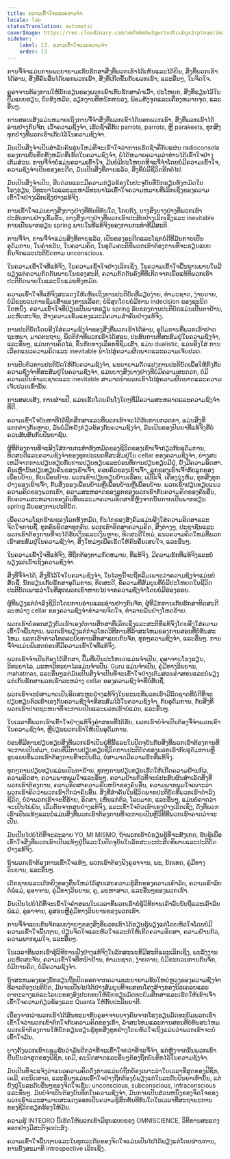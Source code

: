 ```yaml
---
title: ຄວາມເຂົ້າໃຈແລະຄວາມຈຳ
locale: lao
statusTranslation: automatic
coverImage: https://res.cloudinary.com/xmfm6mhw3gwctndtcubgx2rptnae/image/upload/v1740337243/small_cover_educacion_fundamental_a051170f1c.webp
sidebar:
    label: 13. ຄວາມເຂົ້າໃຈແລະຄວາມຈຳ
    order: 13
---
```

ການຈື່ຈໍາແມ່ນການພະຍາຍາມເກັບຮັກສາສິ່ງທີ່ພວກເຮົາໄດ້ເຫັນແລະໄດ້ຍິນ, ສິ່ງທີ່ພວກເຮົາໄດ້ອ່ານ, ສິ່ງທີ່ຄົນອື່ນໄດ້ບອກພວກເຮົາ, ສິ່ງທີ່ເກີດຂຶ້ນກັບພວກເຮົາ, ແລະອື່ນໆ, ໃນຈິດໃຈ.

ຄູອາຈານຕ້ອງການໃຫ້ນັກຮຽນຂອງພວກເຂົາເກັບຮັກສາຄໍາເວົ້າ, ປະໂຫຍກ, ສິ່ງທີ່ຂຽນໄວ້ໃນປື້ມແບບຮຽນ, ບົດທັງຫມົດ, ວຽກງານທີ່ຫນັກຫນ່ວງ, ພ້ອມທັງຈຸດແລະເຄື່ອງຫມາຍຈຸດ, ແລະອື່ນໆ.

ການສອບເສັງແມ່ນຫມາຍເຖິງການຈື່ຈໍາສິ່ງທີ່ພວກເຂົາໄດ້ບອກພວກເຮົາ, ສິ່ງທີ່ພວກເຮົາໄດ້ອ່ານຢ່າງກົນຈັກ, ເວົ້າຄວາມຊົງຈໍາ, ເຮັດຊ້ໍາຄືກັບ parrots, parrots, ຫຼື parakeets, ທຸກສິ່ງທຸກຢ່າງທີ່ພວກເຮົາເກັບໄວ້ໃນຄວາມຊົງຈໍາ.

ມັນເປັນສິ່ງຈໍາເປັນສໍາລັບຄົນຮຸ່ນໃຫມ່ທີ່ຈະເຂົ້າໃຈວ່າການເຮັດຊ້ໍາຄືກັບແຜ່ນ radioconsola ຂອງການບັນທຶກທັງຫມົດທີ່ເຮັດໃນຄວາມຊົງຈໍາ, ບໍ່ໄດ້ຫມາຍຄວາມວ່າທ່ານໄດ້ເຂົ້າໃຈຢ່າງເຕັມສ່ວນ. ການຈື່ຈໍາບໍ່ແມ່ນຄວາມເຂົ້າໃຈ, ມັນບໍ່ມີປະໂຫຍດທີ່ຈະຈື່ຈໍາໂດຍບໍ່ມີຄວາມເຂົ້າໃຈ, ຄວາມຊົງຈໍາເປັນຂອງອະດີດ, ມັນເປັນສິ່ງທີ່ຕາຍແລ້ວ, ສິ່ງທີ່ບໍ່ມີຊີວິດອີກຕໍ່ໄປ.

ມັນເປັນສິ່ງຈໍາເປັນ, ຮີບດ່ວນແລະມີຄວາມກ່ຽວຂ້ອງໃນປະຈຸບັນທີ່ນັກຮຽນທັງຫມົດໃນໂຮງຮຽນ, ວິທະຍາໄລແລະມະຫາວິທະຍາໄລເຂົ້າໃຈຄວາມຫມາຍທີ່ເລິກເຊິ່ງຂອງຄວາມເຂົ້າໃຈຢ່າງເລິກເຊິ່ງຢ່າງແທ້ຈິງ.

ການເຂົ້າໃຈແມ່ນບາງສິ່ງບາງຢ່າງທີ່ທັນທີທັນໃດ, ໂດຍກົງ, ບາງສິ່ງບາງຢ່າງທີ່ພວກເຮົາປະສົບການຢ່າງເຂັ້ມຂົ້ນ, ບາງສິ່ງບາງຢ່າງທີ່ພວກເຮົາປະສົບຢ່າງເລິກເຊິ່ງແລະ inevitable ກາຍເປັນພາກຮຽນ spring ພາຍໃນທີ່ແທ້ຈິງຂອງການກະທໍາທີ່ມີສະຕິ.

ການຈື່ຈໍາ, ການຈື່ຈໍາແມ່ນສິ່ງທີ່ຕາຍແລ້ວ, ເປັນຂອງອະດີດແລະໂຊກບໍ່ດີທີ່ມັນກາຍເປັນອຸດົມການ, ໃນຄໍາຂວັນ, ໃນຄວາມຄິດ, ໃນອຸດົມຄະຕິທີ່ພວກເຮົາຕ້ອງການທີ່ຈະຮຽນແບບກົນຈັກແລະປະຕິບັດຕາມ unconscious.

ໃນຄວາມເຂົ້າໃຈທີ່ແທ້ຈິງ, ໃນຄວາມເຂົ້າໃຈຢ່າງເລິກເຊິ່ງ, ໃນຄວາມເຂົ້າໃຈພື້ນຖານພາຍໃນມີພຽງແຕ່ຄວາມກົດດັນພາຍໃນຂອງສະຕິ, ຄວາມກົດດັນຄົງທີ່ທີ່ເກີດຈາກເນື້ອແທ້ທີ່ພວກເຮົາປະຕິບັດພາຍໃນແລະນັ້ນແມ່ນທັງຫມົດ.

ຄວາມເຂົ້າໃຈທີ່ແທ້ຈິງສະແດງໃຫ້ເຫັນເຖິງການປະຕິບັດທີ່ລຽບງ່າຍ, ທໍາມະຊາດ, ງ່າຍດາຍ, ບໍ່ມີຂະບວນການຊຶມເສົ້າຂອງການເລືອກ; ບໍລິສຸດໂດຍບໍ່ມີການ indecision ຂອງຊະນິດໃດຫນຶ່ງ. ຄວາມເຂົ້າໃຈທີ່ປ່ຽນເປັນພາກຮຽນ spring ລັບຂອງການປະຕິບັດແມ່ນເປັນຕາຢ້ານ, ມະຫັດສະຈັນ, ສ້າງຄວາມເຂັ້ມແຂງແລະມີຄວາມສໍາຄັນຢ່າງແທ້ຈິງ.

ການປະຕິບັດໂດຍອີງໃສ່ຄວາມຊົງຈໍາຂອງສິ່ງທີ່ພວກເຮົາໄດ້ອ່ານ, ອຸດົມການທີ່ພວກເຮົາປາດຖະຫນາ, ມາດຕະຖານ, ພຶດຕິກໍາທີ່ພວກເຮົາໄດ້ສອນ, ປະສົບການທີ່ສະສົມຢູ່ໃນຄວາມຊົງຈໍາ, ແລະອື່ນໆ, ແມ່ນການຄິດໄລ່, ຂຶ້ນກັບທາງເລືອກທີ່ຊຶມເສົ້າ, ແມ່ນ dualistic, ແມ່ນອີງໃສ່ ການເລືອກແນວຄວາມຄິດແລະ inevitable ນໍາໄປສູ່ຄວາມຜິດພາດແລະຄວາມເຈັບປວດ.

ການປັບຕົວການປະຕິບັດໃຫ້ກັບຄວາມຊົງຈໍາ, ພະຍາຍາມດັດແປງການປະຕິບັດເພື່ອໃຫ້ກົງກັບຄວາມຊົງຈໍາທີ່ສະສົມຢູ່ໃນຄວາມຊົງຈໍາ, ແມ່ນບາງສິ່ງບາງຢ່າງທີ່ບໍ່ມີຄວາມສະດວກ, ບໍ່ມີຄວາມເປັນທໍາມະຊາດແລະ inevitable ສາມາດນໍາພວກເຮົາໄປສູ່ຄວາມຜິດພາດແລະຄວາມເຈັບປວດເທົ່ານັ້ນ.

ການສອບເສັງ, ການຜ່ານປີ, ແມ່ນເຮັດໂດຍຄົນໂງ່ໃດໆທີ່ມີຄວາມສະຫລາດແລະຄວາມຊົງຈໍາທີ່ດີ.

ຄວາມເຂົ້າໃຈບັນຫາທີ່ໄດ້ຖືກສຶກສາແລະທີ່ພວກເຮົາຈະໄດ້ຮັບການກວດກາ, ແມ່ນສິ່ງທີ່ແຕກຕ່າງກັນຫຼາຍ, ມັນບໍ່ມີຫຍັງກ່ຽວຂ້ອງກັບຄວາມຊົງຈໍາ, ມັນເປັນຂອງປັນຍາທີ່ແທ້ຈິງທີ່ບໍ່ຄວນສັບສົນກັບປັນຍາຊົນ.

ຜູ້ທີ່ຕ້ອງການທີ່ຈະອີງໃສ່ການກະທໍາທັງຫມົດຂອງຊີວິດຂອງເຂົາເຈົ້າກ່ຽວກັບອຸດົມການ, ທິດສະດີແລະຄວາມຊົງຈໍາຂອງທຸກປະເພດທີ່ສະສົມຢູ່ໃນ cellar ຂອງຄວາມຊົງຈໍາ, ຍ່າງສະເຫມີຈາກການປຽບທຽບກັບການປຽບທຽບແລະບ່ອນທີ່ການປຽບທຽບມີຢູ່, ຍັງມີຄວາມອິດສາ. ຄົນເຫຼົ່ານັ້ນປຽບທຽບຄົນຂອງເຂົາເຈົ້າ, ຄອບຄົວຂອງເຂົາເຈົ້າ, ລູກຂອງເຂົາເຈົ້າກັບລູກຂອງເພື່ອນບ້ານ, ກັບເພື່ອນບ້ານ. ພວກເຂົາປຽບທຽບບ້ານເຮືອນ, ເຟີນິເຈີ, ເຄື່ອງນຸ່ງຫົ່ມ, ທຸກສິ່ງທຸກຢ່າງຂອງເຂົາເຈົ້າ, ກັບສິ່ງຂອງເພື່ອນບ້ານຫຼືເພື່ອນບ້ານຫຼືເພື່ອນບ້ານ. ພວກເຂົາປຽບທຽບແນວຄວາມຄິດຂອງພວກເຂົາ, ຄວາມສະຫລາດຂອງລູກຂອງພວກເຂົາກັບຄວາມຄິດຂອງຄົນອື່ນ, ກັບຄວາມສະຫລາດຂອງຄົນອື່ນແລະມາຄວາມອິດສາທີ່ຫຼັງຈາກນັ້ນກາຍເປັນພາກຮຽນ spring ລັບຂອງການປະຕິບັດ.

ເພື່ອຄວາມໂຊກຮ້າຍຂອງໂລກທັງຫມົດ, ກົນໄກຂອງສັງຄົມແມ່ນອີງໃສ່ຄວາມອິດສາແລະຈິດໃຈການຊື້. ທຸກຄົນອິດສາທຸກຄົນ. ພວກເຮົາອິດສາຄວາມຄິດ, ສິ່ງຕ່າງໆ, ປະຊາຊົນແລະພວກເຮົາຕ້ອງການທີ່ຈະໄດ້ຮັບເງິນແລະເງິນຫຼາຍ, ທິດສະດີໃຫມ່, ແນວຄວາມຄິດໃຫມ່ທີ່ພວກເຮົາສະສົມຢູ່ໃນຄວາມຊົງຈໍາ, ສິ່ງໃຫມ່ໆເພື່ອເຮັດໃຫ້ຄົນອື່ນເສຍໃຈ, ແລະອື່ນໆ.

ໃນຄວາມເຂົ້າໃຈທີ່ແທ້ຈິງ, ທີ່ຖືກຕ້ອງຕາມກົດຫມາຍ, ທີ່ແທ້ຈິງ, ມີຄວາມຮັກທີ່ແທ້ຈິງແລະບໍ່ພຽງແຕ່ເວົ້າເຖິງຄວາມຊົງຈໍາ.

ສິ່ງທີ່ຈື່ຈໍາໄດ້, ສິ່ງທີ່ໄວ້ໃຈໃນຄວາມຊົງຈໍາ, ໃນໄວໆນີ້ຈະຖືກລືມເພາະວ່າຄວາມຊົງຈໍາແມ່ນບໍ່ສັດຊື່. ນັກຮຽນເກັບຮັກສາອຸດົມການ, ທິດສະດີ, ຂໍ້ຄວາມທີ່ສົມບູນທີ່ບໍ່ມີປະໂຫຍດໃນຊີວິດປະຕິບັດເພາະວ່າໃນທີ່ສຸດພວກເຂົາຫາຍໄປຈາກຄວາມຊົງຈໍາໂດຍບໍ່ມີຮ່ອງຮອຍ.

ຜູ້ທີ່ພຽງແຕ່ດໍາລົງຊີວິດໂດຍການອ່ານແລະອ່ານຢ່າງກົນຈັກ, ຜູ້ທີ່ມັກການເກັບຮັກສາທິດສະດີລະຫວ່າງ cellar ຂອງຄວາມຊົງຈໍາທໍາລາຍຈິດໃຈ, ທໍາລາຍມັນຢ່າງໂຫດຮ້າຍ.

ພວກເຮົາບໍ່ອອກສຽງຕົວເຮົາເອງຕໍ່ການສຶກສາທີ່ເລິກເຊິ່ງແລະສະຕິທີ່ແທ້ຈິງໂດຍອີງໃສ່ຄວາມເຂົ້າໃຈພື້ນຖານ. ພວກເຮົາພຽງແຕ່ກ່າວໂທດວິທີການທີ່ລ້າສະໄຫມຂອງການສອນທີ່ບໍ່ທັນສະໄຫມ. ພວກເຮົາກ່າວໂທດລະບົບການສຶກສາແບບກົນຈັກ, ທຸກໆຄວາມຊົງຈໍາ, ແລະອື່ນໆ. ການຈື່ຈໍາແມ່ນພິເສດບ່ອນທີ່ມີຄວາມເຂົ້າໃຈທີ່ແທ້ຈິງ.

ພວກເຮົາຈໍາເປັນຕ້ອງໄດ້ສຶກສາ, ປຶ້ມທີ່ເປັນປະໂຫຍດແມ່ນຈໍາເປັນ, ຄູອາຈານໂຮງຮຽນ, ວິທະຍາໄລ, ມະຫາວິທະຍາໄລແມ່ນຈໍາເປັນ. Guru ແມ່ນຈໍາເປັນ, ຄູ່ມືທາງວິນຍານ, mahatmas, ແລະອື່ນໆແຕ່ມັນເປັນສິ່ງຈໍາເປັນທີ່ຈະເຂົ້າໃຈຢ່າງເຕັມສ່ວນຄໍາສອນແລະບໍ່ພຽງແຕ່ເກັບຮັກສາພວກເຂົາລະຫວ່າງ cellar ຂອງຄວາມຊົງຈໍາທີ່ບໍ່ສັດຊື່.

ພວກເຮົາຈະບໍ່ສາມາດເປັນອິດສະຫຼະຢ່າງແທ້ຈິງໃນຂະນະທີ່ພວກເຮົາມີລົດຊາດທີ່ບໍ່ດີທີ່ຈະປຽບທຽບຕົວເຮົາເອງກັບຄວາມຊົງຈໍາທີ່ສະສົມໄວ້ໃນຄວາມຊົງຈໍາ, ກັບອຸດົມການ, ກັບສິ່ງທີ່ພວກເຮົາປາດຖະຫນາທີ່ຈະກາຍເປັນແລະພວກເຮົາບໍ່ແມ່ນ, ແລະອື່ນໆ.

ໃນເວລາທີ່ພວກເຮົາເຂົ້າໃຈຢ່າງແທ້ຈິງຄໍາສອນທີ່ໄດ້ຮັບ, ພວກເຮົາບໍ່ຈໍາເປັນຕ້ອງຈື່ຈໍາພວກເຂົາໃນຄວາມຊົງຈໍາ, ຫຼືປ່ຽນພວກເຂົາໃຫ້ເປັນອຸດົມການ.

ບ່ອນທີ່ມີການປຽບທຽບສິ່ງທີ່ພວກເຮົາເປັນຢູ່ທີ່ນີ້ແລະໃນປັດຈຸບັນກັບສິ່ງທີ່ພວກເຮົາຕ້ອງການທີ່ຈະກາຍເປັນຕໍ່ມາ, ບ່ອນທີ່ມີການປຽບທຽບຊີວິດການປະຕິບັດຂອງພວກເຮົາກັບອຸດົມການຫຼືຮູບແບບທີ່ພວກເຮົາຕ້ອງການທີ່ຈະປັບຕົວ, ບໍ່ສາມາດມີຄວາມຮັກທີ່ແທ້ຈິງ.

ທຸກໆການປຽບທຽບແມ່ນເປັນຕາຢ້ານ, ທຸກໆການປຽບທຽບເຮັດໃຫ້ເກີດຄວາມຢ້ານກົວ, ຄວາມອິດສາ, ຄວາມພາກພູມໃຈແລະອື່ນໆ. ຄວາມຢ້ານກົວທີ່ຈະບໍ່ປະສົບຜົນສໍາເລັດສິ່ງທີ່ພວກເຮົາຕ້ອງການ, ຄວາມອິດສາຄວາມຄືບຫນ້າຂອງຄົນອື່ນ, ຄວາມພາກພູມໃຈເພາະວ່າພວກເຮົາຄິດວ່າພວກເຮົາດີກວ່າຄົນອື່ນ. ສິ່ງທີ່ສໍາຄັນໃນຊີວິດພາກປະຕິບັດທີ່ພວກເຮົາດໍາລົງຊີວິດ, ບໍ່ວ່າພວກເຮົາຈະຂີ້ຮ້າຍ, ອິດສາ, ເຫັນແກ່ຕົວ, ໂລບມາກ, ແລະອື່ນໆ, ແມ່ນບໍ່ຄາດວ່າຈະເປັນໄພ່ພົນ, ເລີ່ມຕົ້ນຈາກສູນຢ່າງແທ້ຈິງ, ແລະເຂົ້າໃຈຕົວເຮົາເອງຢ່າງເລິກເຊິ່ງ, ດັ່ງທີ່ພວກເຮົາເປັນແທ້ໆແລະບໍ່ແມ່ນສິ່ງທີ່ພວກເຮົາຕ້ອງການທີ່ຈະກາຍເປັນຫຼືວິທີທີ່ພວກເຮົາຄາດວ່າຈະເປັນ.

ມັນເປັນໄປບໍ່ໄດ້ທີ່ຈະລະລາຍ YO, MI MISMO, ຖ້າພວກເຮົາບໍ່ຮຽນຮູ້ທີ່ຈະສັງເກດ, ຮັບຮູ້ເພື່ອເຂົ້າໃຈສິ່ງທີ່ພວກເຮົາເປັນແທ້ໆຢູ່ນີ້ແລະໃນປັດຈຸບັນໃນລັກສະນະປະສິດທິພາບແລະປະຕິບັດຢ່າງແທ້ຈິງ.

ຖ້າພວກເຮົາຕ້ອງການເຂົ້າໃຈແທ້ໆ, ພວກເຮົາຕ້ອງຟັງຄູອາຈານ, ພະ, ນັກເທດ, ຄູ່ມືທາງວິນຍານ, ແລະອື່ນໆ.

ເດັກຊາຍແລະເດັກຍິງຂອງຄື້ນໃຫມ່ໄດ້ສູນເສຍຄວາມຮູ້ສຶກຂອງຄວາມເຄົາລົບ, ຄວາມເຄົາລົບຕໍ່ພໍ່ແມ່, ຄູອາຈານ, ຄູ່ມືທາງວິນຍານ, ຄູ, ມະຫາສາດ, ແລະອື່ນໆຂອງພວກເຮົາ.

ມັນເປັນໄປບໍ່ໄດ້ທີ່ຈະເຂົ້າໃຈຄໍາສອນໃນເວລາທີ່ພວກເຮົາບໍ່ຮູ້ວິທີການເຄົາລົບນັບຖືແລະເຄົາລົບພໍ່ແມ່, ຄູອາຈານ, ຄູສອນຫຼືຄູ່ມືທາງວິນຍານຂອງພວກເຮົາ.

ການຈື່ຈໍາແບບກົນຈັກແບບງ່າຍໆຂອງສິ່ງທີ່ພວກເຮົາໄດ້ຮຽນຮູ້ພຽງແຕ່ໂດຍຫົວໃຈໂດຍບໍ່ມີຄວາມເຂົ້າໃຈພື້ນຖານ, ປ່ຽນຈິດໃຈແລະຫົວໃຈແລະກໍ່ໃຫ້ເກີດຄວາມອິດສາ, ຄວາມຢ້ານກົວ, ຄວາມພາກພູມໃຈ, ແລະອື່ນໆ.

ໃນເວລາທີ່ພວກເຮົາຮູ້ວິທີການຟັງຢ່າງແທ້ຈິງໃນລັກສະນະທີ່ມີສະຕິແລະເລິກເຊິ່ງ, ພະລັງງານມະຫັດສະຈັນ, ຄວາມເຂົ້າໃຈທີ່ຫນ້າຢ້ານ, ທໍາມະຊາດ, ງ່າຍດາຍ, ບໍ່ມີຂະບວນການກົນຈັກ, ບໍ່ມີການຄິດ, ບໍ່ມີຄວາມຊົງຈໍາ.

ຖ້າສະຫມອງຂອງນັກຮຽນຖືກປົດອອກຈາກຄວາມພະຍາຍາມອັນໃຫຍ່ຫຼວງຂອງຄວາມຊົງຈໍາທີ່ລາວຕ້ອງປະຕິບັດ, ມັນຈະເປັນໄປໄດ້ຢ່າງສົມບູນທີ່ຈະສອນໂຄງສ້າງຂອງນິວເຄລຍແລະຕາຕະລາງແຕ່ລະໄລຍະຂອງອົງປະກອບໃຫ້ນັກຮຽນມັດທະຍົມສຶກສາແລະເຮັດໃຫ້ເຂົາເຈົ້າເຂົ້າໃຈຄວາມກ່ຽວຂ້ອງແລະ Quanta ໃຫ້ກັບປະລິນຍາຕີ.

ເນື່ອງຈາກວ່າພວກເຮົາໄດ້ສົນທະນາກັບຄູອາຈານບາງຄົນຈາກໂຮງຮຽນມັດທະຍົມພວກເຮົາເຂົ້າໃຈວ່າພວກເຂົາຕົກໃຈກັບຄວາມຄິດຂອງເກົ່າ, ລ້າສະໄຫມແລະການສອນທີ່ບໍ່ທັນສະໄຫມ. ພວກເຂົາຕ້ອງການໃຫ້ນັກຮຽນຮຽນຮູ້ທຸກສິ່ງທຸກຢ່າງໂດຍຫົວໃຈເຖິງແມ່ນວ່າພວກເຂົາຈະບໍ່ເຂົ້າໃຈມັນ.

ບາງຄັ້ງພວກເຂົາຍອມຮັບວ່າມັນດີກວ່າທີ່ຈະເຂົ້າໃຈກວ່າທີ່ຈະຈື່ຈໍາ, ແຕ່ຫຼັງຈາກນັ້ນພວກເຂົາຢືນຢັນວ່າສູດຂອງຟີຊິກ, ເຄມີ, ຄະນິດສາດແລະອື່ນໆຕ້ອງຖືກບັນທຶກໄວ້ໃນຄວາມຊົງຈໍາ.

ມັນເປັນທີ່ຈະແຈ້ງວ່າແນວຄວາມຄິດດັ່ງກ່າວແມ່ນບໍ່ຖືກຕ້ອງເພາະວ່າໃນເວລາທີ່ສູດຂອງຟີຊິກ, ເຄມີ, ຄະນິດສາດ, ແລະອື່ນໆແມ່ນເຂົ້າໃຈຢ່າງຖືກຕ້ອງບໍ່ພຽງແຕ່ໃນລະດັບປັນຍາເທົ່ານັ້ນ, ແຕ່ຍັງຢູ່ໃນລະດັບອື່ນໆຂອງຈິດໃຈເຊັ່ນ: unconscious, subconscious, infraconscious ແລະອື່ນໆ. ມັນບໍ່ຈໍາເປັນຕ້ອງບັນທຶກໃນຄວາມຊົງຈໍາ, ມັນກາຍເປັນສ່ວນຫນຶ່ງຂອງຈິດໃຈຂອງພວກເຮົາແລະສາມາດສະແດງອອກເປັນຄວາມຮູ້ສຶກທັນທີທັນໃດໃນເວລາທີ່ສະຖານະການຂອງຊີວິດຮຽກຮ້ອງໃຫ້ມັນ.

ຄວາມຮູ້ INTEGRO ນີ້ເຮັດໃຫ້ພວກເຮົາມີຮູບແບບຂອງ OMNISCIENCE, ວິທີການສະແດງອອກຢ່າງມີສະຕິຈຸດປະສົງ.

ຄວາມເຂົ້າໃຈພື້ນຖານແລະໃນທຸກລະດັບຂອງຈິດໃຈແມ່ນເປັນໄປໄດ້ພຽງແຕ່ໂດຍຜ່ານການ, ການນັ່ງສະມາທິ introspective ເລິກເຊິ່ງ.

